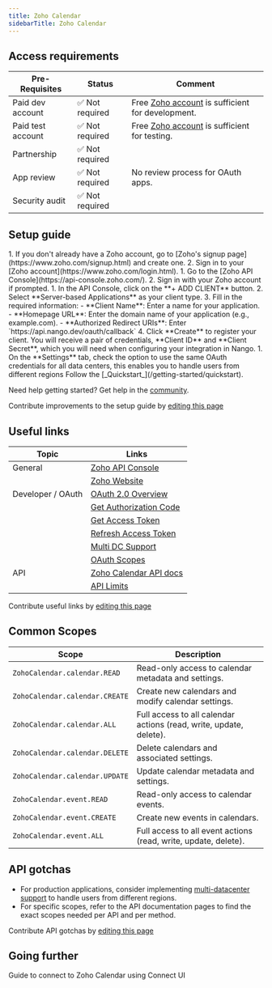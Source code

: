 ```yaml
---
title: Zoho Calendar
sidebarTitle: Zoho Calendar
---
```



<Overview />
<PreBuiltTooling />
<PreBuiltUseCases />

## Access requirements
| Pre-Requisites | Status | Comment|
| - | - | - |
| Paid dev account | ✅ Not required | Free [Zoho account](https://www.zoho.com/signup.html) is sufficient for development. |
| Paid test account | ✅ Not required | Free [Zoho account](https://www.zoho.com/signup.html) is sufficient for testing. |
| Partnership | ✅ Not required | |
| App review | ✅ Not required | No review process for OAuth apps. |
| Security audit | ✅ Not required | |

## Setup guide

<Steps>
  <Step title="Create a Zoho account">
    1. If you don't already have a Zoho account, go to [Zoho's signup page](https://www.zoho.com/signup.html) and create one.
    2. Sign in to your [Zoho account](https://www.zoho.com/login.html).
  </Step>
  
  <Step title="Access the Zoho API Console">
    1. Go to the [Zoho API Console](https://api-console.zoho.com/).
    2. Sign in with your Zoho account if prompted.
  </Step>
  
  <Step title="Create a new client">
    1. In the API Console, click on the **+ ADD CLIENT** button.
    2. Select **Server-based Applications** as your client type.
    3. Fill in the required information:
       - **Client Name**: Enter a name for your application.
       - **Homepage URL**: Enter the domain name of your application (e.g., example.com).
       - **Authorized Redirect URIs**: Enter `https://api.nango.dev/oauth/callback`
    4. Click **Create** to register your client. You will receive a pair of credentials, **Client ID** and **Client Secret**, which you will need when configuring your integration in Nango.
  </Step>

  <Step title="Configure Multi-DC">
    1. On the **Settings** tab, check the option to use the same OAuth credentials for all data centers, this enables you to handle users from different regions
  </Step>

  <Step title="Next">
    Follow the [_Quickstart_](/getting-started/quickstart).
  </Step>
</Steps>

<Tip>Need help getting started? Get help in the [community](https://nango.dev/slack).</Tip>

<Note>Contribute improvements to the setup guide by [editing this page](https://github.com/nangohq/nango/tree/master/docs-v2/integrations/all/zoho-calendar.mdx)</Note>


## Useful links
| Topic             | Links                                                                                                   |
| ----------------- | ------------------------------------------------------------------------------------------------------- |
| General           | [Zoho API Console](https://api-console.zoho.com/)                                                       |
|                   | [Zoho Website](https://www.zoho.com)                                                     |
| Developer / OAuth | [OAuth 2.0 Overview](https://www.zoho.com/accounts/protocol/oauth.html)                                 |
|                   | [Get Authorization Code](https://www.zoho.com/accounts/protocol/oauth/web-apps/authorization.html)      |
|                   | [Get Access Token](https://www.zoho.com/accounts/protocol/oauth/web-apps/access-token.html)             |
|                   | [Refresh Access Token](https://www.zoho.com/accounts/protocol/oauth/web-apps/access-token-expiry.html) |
|                   | [Multi DC Support](https://www.zoho.com/accounts/protocol/oauth/multi-dc.html)                          |
|                   | [OAuth Scopes](https://www.zoho.com/accounts/protocol/oauth/scope.html)                                 |
| API               | [Zoho Calendar API docs](https://www.zoho.com/calendar/help/api/introduction.html)                      |
|                   | [API Limits](https://www.zoho.com/calendar/help/api/api-limits.html)                                    |

<Note>Contribute useful links by [editing this page](https://github.com/nangohq/nango/tree/master/docs-v2/integrations/all/zoho-calendar.mdx)</Note>


## Common Scopes
| Scope                 | Description                                                        |
| --------------------- | ------------------------------------------------------------------ |
| `ZohoCalendar.calendar.READ`   | Read-only access to calendar metadata and settings. |
| `ZohoCalendar.calendar.CREATE` | Create new calendars and modify calendar settings. |
| `ZohoCalendar.calendar.ALL`    | Full access to all calendar actions (read, write, update, delete). |
| `ZohoCalendar.calendar.DELETE` | Delete calendars and associated settings. |
| `ZohoCalendar.calendar.UPDATE` | Update calendar metadata and settings. |
| `ZohoCalendar.event.READ`      | Read-only access to calendar events. |
| `ZohoCalendar.event.CREATE`    | Create new events in calendars. |
| `ZohoCalendar.event.ALL`       | Full access to all event actions (read, write, update, delete). |

## API gotchas

- For production applications, consider implementing [multi-datacenter support](https://www.zoho.com/accounts/protocol/oauth/multi-dc.html) to handle users from different regions.
- For specific scopes, refer to the API documentation pages to find the exact scopes needed per API and per method. 


<Note>Contribute API gotchas by [editing this page](https://github.com/nangohq/nango/tree/master/docs-v2/integrations/all/zoho-calendar.mdx)</Note>

## Going further

<Card title="Connect to Zoho Calendar" icon="link" href="/integrations/all/zoho-calendar/connect" horizontal>
  Guide to connect to Zoho Calendar using Connect UI
</Card>